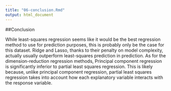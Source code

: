 ```yaml
---
title: "06-conclusion.Rmd"
output: html_document
---
```


##Conclusion 

While least-squares regression seems like it would be the best regression method to use for prediction purposes, this is probably only be the case for this dataset. Ridge and Lasso, thanks to their penalty on model complexity, actually usually outperform least-squares prediction in prediction. As for the dimension-reduction regression methods, Principal component regression is significantly inferior to partial least squares regression. This is likely because, unlike principal component regression, partial least squares regression takes into account how each explanatory variable interacts with the response variable. 